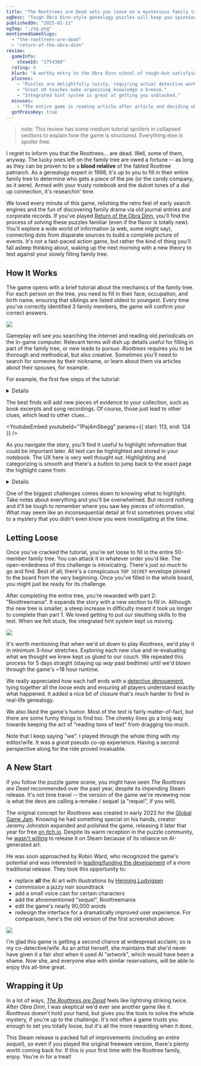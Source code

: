 ```yaml
---
title: "The Roottrees are Dead sets you loose on a mysterious family tree"
ogDesc: "Tough Obra Dinn-style genealogy puzzles will keep you spinning for hours."
publishedOn: "2025-01-11"
ogImg: "./og.png"
mentionedGameSlugs:
  - "the-roottrees-are-dead"
  - "return-of-the-obra-dinn"
review:
  gameInfo:
    steamId: "2754380"
  rating: 4
  blurb: "A worthy entry to the Obra Dinn school of tough-but-satisfying logic games."
  plusses:
    - "Puzzles are delightfully twisty, requiring actual detective work."
    - "Great UX touches make organizing knowledge a breeze."
    - "Integrated hint system is great at getting you unblocked."
  minuses:
    - "The entire game is reading article after article and deciding what information is important, which may not be everyone's cup of tea."
  gotPressKey: true
---
```


> note: This review has some medium tutorial spoilers in collapsed sections to explain how the game is structured. Everything else is spoiler free.

I regret to inform you that the Roottrees... are dead. Well, some of them, anyway. The lucky ones left on the family tree are owed a fortune -- as long as they can be proven to be a **blood relative** of the fabled Roottree patriarch. As a genealogy expert in 1998, it's up to you to fill in their entire family tree to determine who gets a piece of the pie (or the candy company, as it were). Armed with your trusty notebook and the dulcet tones of a dial up connection, it's researchin' time.

<YoutubeEmbed youtubeId="hspBJQ0X90Q" />

We loved every minute of this game, relishing the retro feel of early search engines and the fun of discovering family drama via old journal entries and corporate records. If you've played [Return of the Obra Dinn](/games/return-of-the-obra-dinn/), you'll find the process of solving these puzzles familiar (even if the flavor is totally new). You'll explore a wide world of information (a web, some might say), connecting dots from disparate sources to build a complete picture of events. It's not a fast-paced action game, but rather the kind of thing you'll fall asleep thinking about, waking up the next morning with a new theory to test against your slowly filling family tree.

## How It Works

The game opens with a brief tutorial about the mechanics of the family tree. For each person on the tree, you need to fill in their face, occupation, and birth name, ensuring that siblings are listed oldest to youngest. Every time you've correctly identified 3 family members, the game will confirm your correct answers.

![](./tutorial.png)

Gameplay will see you searching the internet and reading old periodicals on the in-game computer. Relevant terms will dish up details useful for filling in part of the family tree, or new leads to pursue. _Roottrees_ requires you to be thorough and methodical, but also creative. Sometimes you'll need to search for someone by their nickname, or learn about them via articles about their spouses, for example.

For example, the first few steps of the tutorial:

<Details summary="Beginning of Tutorial Spoilers">

You know you're looking for "The Roottree Sisters", so you do a web search for that phrase. You get a page that says:

> There are a lot of obituaries that focus on the Roottree sisters' modeling careers.
>
> You also come across an unofficial Roottree "fansite" seemingly curated by a teenager. It's neon pink with purple text, and hard to read until you highlight the words. The young webmaster writes:
>
> "Rhayna is the most famous because she's the oldest and got married to TMS. But Rhiley is the smart one. Rhose is a middle child like me!"
>
> You might think they are rich just because they are models but their dad is also the president of the candy company and their mom Brenda is a fashion designer. They do the modeling for her brand ROOT.
>
> ...

There's a bunch of info there, but the key pieces are their first names and relative ages. Continued searches lead you to an unlabeled photo of all 3 girls. Using context clues and the information you've gathered, you can piece together this first part of the tree.

</Details>

The best finds will add new pieces of evidence to your collection, such as book excerpts and song recordings. Of course, those just lead to other clues, which lead to other clues...

<YoutubeEmbed youtubeId="1Paj4mSbegg" params={{ start: 113, end: 124 }} />

As you navigate the story, you'll find it useful to highlight information that could be important later. All text can be highlighted and stored in your notebook. The UX here is very well thought out. Highlighting and categorizing is smooth and there's a button to jump back to the exact page the highlight came from:

<Details summary="Image of the above tutorial spoilers">

![](./notebook.png)

</Details>

One of the biggest challenges comes down to knowing what to highlight. Take notes about everything and you'll be overwhelmed. But record nothing and it'll be tough to remember where you saw key pieces of information. What may seem like an inconsequential detail at first sometimes proves vital to a mystery that you didn't even know you were investigating at the time.

## Letting Loose

Once you've cracked the tutorial, you're set loose to fill in the entire 50-member family tree. You can attack it in whatever order you'd like. The open-endedness of this challenge is intoxicating. There's just _so much_ to go and find. Best of all, there's a conspicuous `TOP SECRET` envelope pinned to the board from the very beginning. Once you've filled in the whole board, you might just be ready for its challenge.

After completing the entire tree, you're rewarded with part 2: "Roottreemania". It expands the story with a new section to fill in. Although the new tree is smaller, a steep increase in difficulty meant it took us longer to complete than part 1. We loved getting to put our sleuthing skills to the test. When we felt stuck, the integrated hint system kept us moving.

![](./rubber-duck.png)

It's worth mentioning that when we'd sit down to play _Roottrees_, we'd play it in minimum 3-hour stretches. Exploring each new clue and re-evaluating what we thought we knew kept us glued to our couch. We repeated this process for 5 days straight (staying up _way_ past bedtime) until we'd blown through the game's ~18 hour runtime.

We really appreciated how each half ends with a [detective dénouement](https://en.wikipedia.org/wiki/Detective_d%C3%A9nouement), tying together all the loose ends and ensuring all players understand exactly what happened. It added a nice bit of closure that's much harder to find in real-life genealogy.

We also liked the game's humor. Most of the text is fairly matter-of-fact, but there are some funny things to find too. The cheeky lines go a long way towards keeping the act of "reading tons of text" from dragging too much.

Note that I keep saying "we". I played through the whole thing with my editor/wife. It was a _great_ pseudo co-op experience. Having a second perspective along for the ride proved invaluable.

## A New Start

If you follow the puzzle game scene, you might have seen _The Roottrees are Dead_ recommended over the past year, despite its impending Steam release. It's not time travel -- the version of the game we're reviewing now is what the devs are calling a remake / sequel (a "requel", if you will).

The original concept for _Roottrees_ was created in early 2023 for the [Global Game Jam](https://globalgamejam.org/). Knowing he had something special on his hands, creator Jeremy Johnston expanded and polished the game, releasing it later that year for free [on itch.io](https://jjohnstongames.itch.io/the-roottrees-are-dead). Despite its warm reception in the puzzle community, he [wasn't willing](https://jjohnstongames.itch.io/the-roottrees-are-dead/devlog/632664/the-roottrees-are-finally-dead) to release it on Steam because of its reliance on AI-generated art.

He was soon approached by Robin Ward, who recognized the game's potential and was interested in [leading/funding the development](https://eviltrout.com/2023/07/17/the-roottrees-are-dead) of a more traditional release. They took this opportunity to:

- replace **all** the AI art with illustrations by [Henning Ludvigsen](https://www.henningludvigsen.com/)
- commission a jazzy noir soundtrack
- add a small voice cast for certain characters
- add the aforementioned "sequel", Roottreemania
- edit the game's nearly 90,000 words
- redesign the interface for a dramatically improved user experience. For comparison, here's the old version of the first screenshot above:

![](./old-ui.png)

I'm glad this game is getting a second chance at widespread acclaim; so is my co-detective/wife. As an artist herself, she maintains that she'd never have given it a fair shot when it used AI "artwork", which would have been a shame. Now she, and everyone else with similar reservations, will be able to enjoy this all-time great.

## Wrapping it Up

In a lot of ways, _[The Roottrees are Dead](https://roottrees.com/)_ feels like lightning striking twice. After _Obra Dinn_, I was skeptical we'd ever see another game like it. _Roottrees_ doesn't hold your hand, but gives you the tools to solve the whole mystery, if you're up to the challenge. It's not often a game trusts you enough to set you totally loose, but it's all the more rewarding when it does.

This Steam release is packed full of improvements (including an _entire sequel_), so even if you played the original freeware version, there's plenty worth coming back for. If this is your first time with the Roottree family, enjoy. You're in for a treat!
